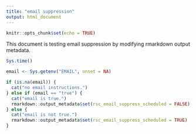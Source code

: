 ```yaml
---
title: "email suppression"
output: html_document
---
```


```r
knitr::opts_chunk$set(echo = TRUE)
```

This document is testing email suppression by modifying rmarkdown output 
metadata.

```r
Sys.time()
```

```r
email <- Sys.getenv("EMAIL", unset = NA)

if (is.na(email)) {
  cat("no email instructions.")
} else if (email == "true") {
  cat("email is true.")
  rmarkdown::output_metadata$set(rsc_email_suppress_scheduled = FALSE)
} else {
  cat("email is not true.")
  rmarkdown::output_metadata$set(rsc_email_suppress_scheduled = TRUE)
}
```